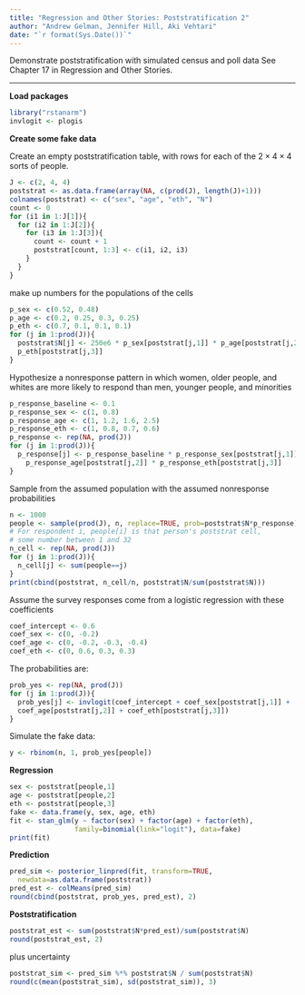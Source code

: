 ```yaml
---
title: "Regression and Other Stories: Poststratification 2"
author: "Andrew Gelman, Jennifer Hill, Aki Vehtari"
date: "`r format(Sys.Date())`"
---
```

Demonstrate poststratification with simulated census and poll data
See Chapter 17 in Regression and Other Stories.


-------------

**Load packages**

```r
library("rstanarm")
invlogit <- plogis
```

**Create some fake data**

Create an empty poststratification table, with rows for each of the
$2 \times 4 \times 4$ sorts of people.

```r
J <- c(2, 4, 4)
poststrat <- as.data.frame(array(NA, c(prod(J), length(J)+1)))
colnames(poststrat) <- c("sex", "age", "eth", "N")
count <- 0
for (i1 in 1:J[1]){
  for (i2 in 1:J[2]){
    for (i3 in 1:J[3]){
      count <- count + 1
      poststrat[count, 1:3] <- c(i1, i2, i3)
    }
  }
}
```

make up numbers for the populations of the cells

```r
p_sex <- c(0.52, 0.48)
p_age <- c(0.2, 0.25, 0.3, 0.25)
p_eth <- c(0.7, 0.1, 0.1, 0.1)
for (j in 1:prod(J)){
  poststrat$N[j] <- 250e6 * p_sex[poststrat[j,1]] * p_age[poststrat[j,2]] *
  p_eth[poststrat[j,3]]
}
```

Hypothesize a nonresponse pattern in which women, older people, and
whites are more likely to respond than men, younger people, and
minorities

```r
p_response_baseline <- 0.1
p_response_sex <- c(1, 0.8)
p_response_age <- c(1, 1.2, 1.6, 2.5)
p_response_eth <- c(1, 0.8, 0.7, 0.6)
p_response <- rep(NA, prod(J))
for (j in 1:prod(J)){
  p_response[j] <- p_response_baseline * p_response_sex[poststrat[j,1]] *
    p_response_age[poststrat[j,2]] * p_response_eth[poststrat[j,3]]
}
```

Sample from the assumed population with the assumed nonresponse
probabilities

```r
n <- 1000
people <- sample(prod(J), n, replace=TRUE, prob=poststrat$N*p_response)
# For respondent i, people[i] is that person's poststrat cell,
# some number between 1 and 32
n_cell <- rep(NA, prod(J))
for (j in 1:prod(J)){
  n_cell[j] <- sum(people==j)
}
print(cbind(poststrat, n_cell/n, poststrat$N/sum(poststrat$N)))
```

Assume the survey responses come from a logistic regression with
these coefficients

```r
coef_intercept <- 0.6
coef_sex <- c(0, -0.2)
coef_age <- c(0, -0.2, -0.3, -0.4)
coef_eth <- c(0, 0.6, 0.3, 0.3)
```

The probabilities are:

```r
prob_yes <- rep(NA, prod(J))
for (j in 1:prod(J)){
  prob_yes[j] <- invlogit(coef_intercept + coef_sex[poststrat[j,1]] +
  coef_age[poststrat[j,2]] + coef_eth[poststrat[j,3]])
}
```

Simulate the fake data:

```r
y <- rbinom(n, 1, prob_yes[people])
```

**Regression**

```r
sex <- poststrat[people,1]
age <- poststrat[people,2]
eth <- poststrat[people,3]
fake <- data.frame(y, sex, age, eth)
fit <- stan_glm(y ~ factor(sex) + factor(age) + factor(eth),
                family=binomial(link="logit"), data=fake)
print(fit)
```

**Prediction**

```r
pred_sim <- posterior_linpred(fit, transform=TRUE,
  newdata=as.data.frame(poststrat))
pred_est <- colMeans(pred_sim)
round(cbind(poststrat, prob_yes, pred_est), 2)
```

**Poststratification**

```r
poststrat_est <- sum(poststrat$N*pred_est)/sum(poststrat$N)
round(poststrat_est, 2)
```

plus uncertainty

```r
poststrat_sim <- pred_sim %*% poststrat$N / sum(poststrat$N)
round(c(mean(poststrat_sim), sd(poststrat_sim)), 3)
```


